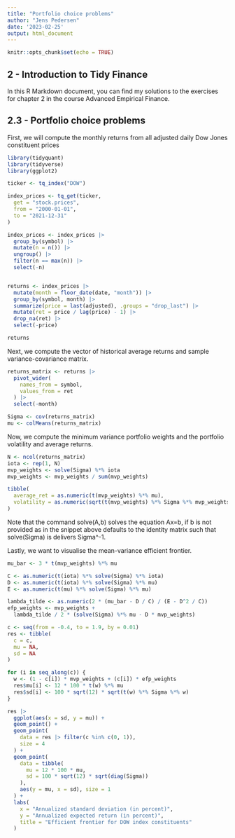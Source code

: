 ---
title: "Portfolio choice problems"
author: "Jens Pedersen"
date: '2023-02-25'
output: html_document
---

```{r setup, include=FALSE}
knitr::opts_chunk$set(echo = TRUE)
```

## 2 - Introduction to Tidy Finance

In this R Markdown document, you can find my solutions to the exercises for chapter 2 in the course Advanced Empirical Finance.

## 2.3 - Portfolio choice problems

First, we will compute the monthly returns from all adjusted daily Dow Jones constituent prices

```{r Question 1}
library(tidyquant)
library(tidyverse)
library(ggplot2)

ticker <- tq_index("DOW")

index_prices <- tq_get(ticker,
  get = "stock.prices",
  from = "2000-01-01",
  to = "2021-12-31"
)

index_prices <- index_prices |>
  group_by(symbol) |>
  mutate(n = n()) |>
  ungroup() |>
  filter(n == max(n)) |>
  select(-n)


returns <- index_prices |>
  mutate(month = floor_date(date, "month")) |>
  group_by(symbol, month) |>
  summarize(price = last(adjusted), .groups = "drop_last") |>
  mutate(ret = price / lag(price) - 1) |>
  drop_na(ret) |>
  select(-price)

returns
```

Next, we compute the vector of historical average returns and sample variance-covariance matrix.

```{r Question 2}
returns_matrix <- returns |>
  pivot_wider(
    names_from = symbol,
    values_from = ret
  ) |>
  select(-month)

Sigma <- cov(returns_matrix)
mu <- colMeans(returns_matrix)
```

Now, we compute the minimum variance portfolio weights and the portfolio volatility and average returns.

```{r Question 3}
N <- ncol(returns_matrix)
iota <- rep(1, N)
mvp_weights <- solve(Sigma) %*% iota
mvp_weights <- mvp_weights / sum(mvp_weights)

tibble(
  average_ret = as.numeric(t(mvp_weights) %*% mu),
  volatility = as.numeric(sqrt(t(mvp_weights) %*% Sigma %*% mvp_weights))
)
```

Note that the command solve(A,b) solves the equation Ax=b, if b is not provided as in the snippet above defaults to the identity matrix such that solve(Sigma) is delivers Sigma\^-1.

Lastly, we want to visualise the mean-variance efficient frontier.

```{r Question 4}
mu_bar <- 3 * t(mvp_weights) %*% mu

C <- as.numeric(t(iota) %*% solve(Sigma) %*% iota)
D <- as.numeric(t(iota) %*% solve(Sigma) %*% mu)
E <- as.numeric(t(mu) %*% solve(Sigma) %*% mu)

lambda_tilde <- as.numeric(2 * (mu_bar - D / C) / (E - D^2 / C))
efp_weights <- mvp_weights +
  lambda_tilde / 2 * (solve(Sigma) %*% mu - D * mvp_weights)

c <- seq(from = -0.4, to = 1.9, by = 0.01)
res <- tibble(
  c = c,
  mu = NA,
  sd = NA
)

for (i in seq_along(c)) {
  w <- (1 - c[i]) * mvp_weights + (c[i]) * efp_weights
  res$mu[i] <- 12 * 100 * t(w) %*% mu   
  res$sd[i] <- 100 * sqrt(12) * sqrt(t(w) %*% Sigma %*% w)
}

res |>
  ggplot(aes(x = sd, y = mu)) +
  geom_point() +
  geom_point(
    data = res |> filter(c %in% c(0, 1)),
    size = 4
  ) +
  geom_point(
    data = tibble(
      mu = 12 * 100 * mu,       
      sd = 100 * sqrt(12) * sqrt(diag(Sigma))
    ),
    aes(y = mu, x = sd), size = 1
  ) +
  labs(
    x = "Annualized standard deviation (in percent)",
    y = "Annualized expected return (in percent)",
    title = "Efficient frontier for DOW index constituents"
  )
```
